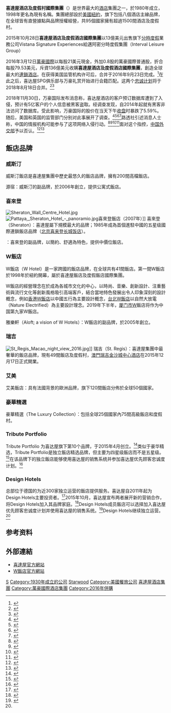 {{Infobox company
| name              =  喜達屋酒店及度假酒店國際集團
| logo              =  [[File:Starwood_Hotels_and_Resorts_logo.svg|250px]]
| type              =  [[子公司|子公司]] 
| fate             = 被[[万豪国际|万豪国际]]收购
| defunct          = {{end date and age|2016|09|23}}
| traded_as         = 
| founder           =  
| key_people        =  
| industry          =  [[款待|款待]]、[[旅遊|旅遊]]
| products          =  [[酒店|酒店]]、[[度假村|度假村]]
| brand = St. Regis<br> The Luxury Collection<br> W Hotels<br> Sheraton<br> Westin<br> Le Meridien<BR> Tribute Portfolio<br>Design<br> Four Points<br> Aloft<br> Element
| revenue = {{unbulleted list|{{nowrap|{{decrease}} US$6.115 billion (2013) <ref name='xbrlus_1'>{{cite web |url=http://www.sec.gov/Archives/edgar/data/316206/000119312514065122/0001193125-14-065122-index.htm |title=STARWOOD HOTEL & RESORTS WORLDWIDE, INC 2013 Annual Report Form (10-K) |publisher=United States Securities and Exchange Commission |format=XBRL |date=February 24, 2014 |accessdate=2017-07-02 |archive-date=2021-01-04 |archive-url=https://web.archive.org/web/20210104215556/https://www.sec.gov/Archives/edgar/data/316206/000119312514065122/0001193125-14-065122-index.htm |dead-url=no }}</ref>}}|{{nowrap|{{increase}} US$6.321 billion (2012) <ref name='xbrlus_1'/>}}}}
| parent = [[萬豪國際集團|萬豪國際集團]]
| operating_income = {{unbulleted list|{{nowrap|{{increase}} US$925 million (2013) <ref name='xbrlus_1'/>}}|{{nowrap|{{increase}} US$912 million (2012) <ref name='xbrlus_1'/>}}}}
| net_income = {{unbulleted list|{{nowrap|{{increase}} US$635 million (2013) <ref name='xbrlus_1'/>}}|{{nowrap|{{increase}} US$562 million (2012) <ref name='xbrlus_1'/>}}}}
| assets = {{unbulleted list|{{nowrap|{{decrease}} US$8.762 billion (2013) <ref name='xbrlus_2'>{{cite web |url=http://www.sec.gov/Archives/edgar/data/316206/000119312514157275/0001193125-14-157275-index.htm |title=STARWOOD HOTEL & RESORTS WORLDWIDE, INC 2014 Q1 Quarterly Report Form (10-Q) |publisher=United States Securities and Exchange Commission |format=XBRL |date=April 24, 2014 |accessdate=2017-07-02 |archive-date=2020-08-20 |archive-url=https://web.archive.org/web/20200820205049/https://www.sec.gov/Archives/edgar/data/316206/000119312514157275/0001193125-14-157275-index.htm |dead-url=no }}</ref>}}|{{nowrap|{{decrease}} US$8.855 billion (2012) <ref name='xbrlus_1'/>}}}}
| equity = {{unbulleted list|{{nowrap|{{increase}} US$3.363 billion (2013) <ref name='xbrlus_2'/>}}|{{nowrap|{{increase}} US$3.142 billion (2012) <ref name='xbrlus_1'/>}}}}
| num_employees     =  181,400 (2013)<ref name=10K2013>[http://www.sec.gov/Archives/edgar/data/316206/000119312514065122/d645634d10k.htm STARWOOD HOTELS & RESORTS WORLDWIDE, INC.Form 10-K] {{Wayback|url=http://www.sec.gov/Archives/edgar/data/316206/000119312514065122/d645634d10k.htm |date=20200820204950 }}, Securities and Exchange Commission, February 24, 2014</ref>
| footnotes         =  <ref name=IncomeStatement>[[wikinvest:stock/Starwood_Hotels_&_Resorts_(HOT)/Data/Income_Statement|Starwood Hotels & Resorts (HOT) annual SEC income statement filing.]] ''Wikinvest''. Retrieved 7 February 2011.</ref><ref name=BalanceSheet>[[wikinvest:stock/Starwood_Hotels_&_Resorts_(HOT)/Data/Balance_Sheet|Starwood Hotels & Resorts (HOT) annual SEC balance sheet filing]]. [[Wikinvest|Wikinvest]]. Retrieved 7 February 2011.</ref>
| homepage          =  {{URL|www.starwoodhotels.com}}
| caption           =  
| foundation        =  1969年為[[不動產投資信託|REIT]]<br />1980年為公司<ref>{{cite web |url=http://phx.corporate-ir.net/phoenix.zhtml?c=78669&p=irol-SECText&TEXT=aHR0cDovL2NjYm4uMTBrd2l6YXJkLmNvbS94bWwvZmlsaW5nLnhtbD9yZXBvPXRlbmsmaXBhZ2U9NTI2NTQ3MSZhdHRhY2g9T04%3d |title=Form 10-Q |accessdate=2007-11-12 |page=7 }}{{dead link|date=2017年12月 |bot=InternetArchiveBot |fix-attempted=yes }}</ref>
| location          =   {{USA}}[[康乃狄克州|康乃狄克州]][[斯坦福_(康乃狄克州)|坦福]]}}  
'''喜達屋酒店及度假村國際集團'''（{{lang-en|'''Starwood Hotels & Resorts Worldwide, Inc.'''}}）是世界最大的[[酒店|酒店]]集團之一，於1980年成立，1998年更名為現有名稱。集團總部設於[[美國|美國]][[紐約|紐約]]，旗下包括八個酒店主線品牌，在全球皆有直營據點與品牌授權經營，共95個國家擁有超過1500間酒店及度假村。

2015年10月28日'''喜達屋酒店及度假酒店國際集團'''以13億美元出售旗下[[分時度假|分時度假]]業務公司Vistana Signature Experiences給邁阿密分時度假集團（Interval Leisure Group）

2016年3月12日[[萬豪國際|萬豪國際]]以每股21美元現金，外加0.8股的萬豪國際普通股，折合每股79.53美元，斥資136億美元收購'''喜達屋酒店及度假酒店國際集團'''，創造全球最大的[[連鎖酒店|連鎖酒店]]。在获得美国监管机构许可后，合并于2016年9月23日完成。<ref>{{cite news|url=https://www.usatoday.com/story/travel/roadwarriorvoices/2016/09/23/marriott-starwood-merger-complete-and-loyal-customers-get-reciprocal-benefits/90885318/|last=Trejos|first=Nancy|title=Marriott, Starwood merger is complete, loyalty programs will reciprocate|work=USA Today|date=September 23, 2016|accessdate=September 24, 2016|archive-date=2020-08-04|archive-url=https://web.archive.org/web/20200804134302/https://www.usatoday.com/story/travel/roadwarriorvoices/2016/09/23/marriott-starwood-merger-complete-and-loyal-customers-get-reciprocal-benefits/90885318/|dead-url=no}}</ref>在此之后，喜达屋SPG俱乐部与万豪礼赏开始进行会籍匹配。这两个[[忠诚计划|忠诚计划]]将于2018年8月18日合并。<ref>{{cite web|url=https://www.usatoday.com/story/travel/roadwarriorvoices/2016/09/23/marriott-starwood-merger-complete-and-loyal-customers-get-reciprocal-benefits/90885318/|title=Marriott, Starwood merger is complete, loyalty programs will reciprocate|website=USA Today|accessdate=24 September 2016|archive-date=2020-08-04|archive-url=https://web.archive.org/web/20200804134302/https://www.usatoday.com/story/travel/roadwarriorvoices/2016/09/23/marriott-starwood-merger-complete-and-loyal-customers-get-reciprocal-benefits/90885318/|dead-url=no}}</ref><ref>{{Cite news|url=https://www.bloomberg.com/news/features/2018-08-01/the-marriott-starwood-merger-puts-a-points-program-to-the-test|title=Points-Obsessed Travelers Are Terrified of Losing Perks|work=Bloomberg.com|access-date=2018-08-03|archive-url=https://web.archive.org/web/20180803083808/https://www.bloomberg.com/news/features/2018-08-01/the-marriott-starwood-merger-puts-a-points-program-to-the-test|archive-date=2018-08-03|dead-url=no}}</ref>

2018年11月30日，万豪国际发布消息称，喜达屋酒店的客户预订数据库遭到了入侵，预计有5亿客户的个人信息被黑客盗取。经调查发现，自2014年起就有黑客非法访问了数据库。受此影响，万豪国际的股价在当天下午[[收盘|收盘]]时暴跌了5.59%。随后，美国和英国的监管部门分别对此事展开了调查。<ref>{{cite web |title=万豪酒店多达5亿客人详细信息或遭泄露 |url=https://www.jiemian.com/article/2668269.html |website=界面新闻 |accessdate=2019-01-08 |date=2018-11-30 |archive-date=2021-01-04 |archive-url=https://web.archive.org/web/20210104232926/https://www.jiemian.com/article/2668269.html |dead-url=no }}</ref><ref>{{cite web |title=万豪旗下喜达屋预定系统被黑 5亿客人信息或泄露 |url=http://news.haiwainet.cn/n/2018/1130/c3541093-31449725.html |website=人民日报海外网 |accessdate=2019-01-08 |date=2018-11-30 |archive-date=2020-08-20 |archive-url=https://web.archive.org/web/20200820210827/http://news.haiwainet.cn/n/2018/1130/c3541093-31449725.html |dead-url=no }}</ref><ref>{{cite web |title=旗下喜达屋酒店数据库遭入侵 万豪股价暴跌5.59% |url=http://world.people.com.cn/n1/2018/1202/c1002-30436631.html |website=人民网国际频道 |accessdate=2019-01-08 |date=2018-12-02 |archive-date=2020-08-20 |archive-url=https://web.archive.org/web/20200820204741/http://world.people.com.cn/n1/2018/1202/c1002-30436631.html |dead-url=no }}</ref><ref>{{cite web |title=万豪国际证实数据库遭黑客攻击 下调受影响客户数量 |url=https://www.chinanews.com/gj/2019/01-07/8721629.shtml |website=中国新闻网 |accessdate=2019-01-08 |date=2019-01-07 |archive-date=2021-01-05 |archive-url=https://web.archive.org/web/20210105030802/https://www.chinanews.com/gj/2019/01-07/8721629.shtml |dead-url=no }}</ref>路透社引述消息人士称，中国的情报机构可能参与了这项网络入侵行动。<ref>{{cite web |author1=Christopher Bing |title=Exclusive: Clues in Marriott hack implicate China |url=https://www.reuters.com/article/us-marriott-intnl-cyber-china-exclusive/exclusive-clues-in-marriott-hack-implicate-china-sources-idUSKBN1O504D |website=Reuters |accessdate=2019-01-08 |language=en |date=2018-12-06 |archive-date=2020-12-11 |archive-url=https://web.archive.org/web/20201211010004/https://www.reuters.com/article/us-marriott-intnl-cyber-china-exclusive/exclusive-clues-in-marriott-hack-implicate-china-sources-idUSKBN1O504D |dead-url=no }}</ref><ref>{{cite web |author1=李月霞 |title=消息：万豪国际网络入侵案 中国疑为主嫌 |url=https://www.zaobao.com/realtime/world/story20181206-913668 |website=联合早报 |accessdate=2019-01-08 |date=2018-12-06}}</ref><ref>{{cite web |author1=Zoey Chong |title=Chinese hackers behind Marriott data breach? |url=https://www.cbsnews.com/news/marriott-data-breach-linked-to-china-hackers-reuters-reports/ |website=CBS News |accessdate=2019-01-08 |language=en |date=2019-12-06 |archive-date=2020-11-08 |archive-url=https://web.archive.org/web/20201108105130/https://www.cbsnews.com/news/marriott-data-breach-linked-to-china-hackers-reuters-reports/ |dead-url=no }}</ref><ref>{{cite web |title=路透：入侵万豪集团网络背后黑手可能是北京 |url=https://www.voachinese.com/a/reuters-exclusive-marriott-hack-implicates-china-20181205/4688994.html |website=美国之音 |accessdate=2019-01-08 |date=2018-12-06 |archive-date=2021-01-04 |archive-url=https://web.archive.org/web/20210104231329/https://www.voachinese.com/a/reuters-exclusive-marriott-hack-implicates-china-20181205/4688994.html |dead-url=no }}</ref>面对这个指控，[[中华人民共和国外交部|中国外交部]]予以否认。<ref>{{cite web |title=2018年12月6日外交部发言人耿爽主持例行记者会 |url=https://www.fmprc.gov.cn/web/fyrbt_673021/t1619568.shtml |website=中华人民共和国外交部官方网站 |accessdate=2019-01-08 |date=2018-12-06 |archive-date=2020-08-20 |archive-url=https://web.archive.org/web/20200820202039/https://www.fmprc.gov.cn/web/fyrbt_673021/t1619568.shtml |dead-url=no }}</ref><ref>{{cite web |title=万豪酒店黑客入侵事件扯上中国 外交部回应 |url=http://news.dwnews.com/china/news/2018-12-06/60103599.html |website=多维新闻网 |accessdate=2019-01-08 |date=2018-12-06 |archive-date=2019-12-02 |archive-url=https://web.archive.org/web/20191202155017/http://news.dwnews.com/china/news/2018-12-06/60103599.html |dead-url=no }}</ref>

==飯店品牌==
===威斯汀===
{{Main|威斯汀飯店|源宿}}
威斯汀飯店是喜達屋集團中歷史最悠久的飯店品牌，擁有200間高檔飯店。

源宿：威斯汀的副品牌，於2006年創立，提供公寓式飯店。

===喜來登===
{{Main|喜來登|福朋}}
[[File:Sheraton_Wall_Centre_Hotel.jpg|thumb]]
[[File:Pattaya,_Sheraton_Hotel_-_panoramio.jpg|thumb]]喜來登飯店（2007年）]]
喜來登（Sheraton）：喜達屋屬下規模最大的品牌；1985年成為首個進駐中國的五星级國際連鎖飯店品牌（[[北京喜来登长城饭店|北京喜来登长城饭店]]）。

{{link-en|福朋酒店|Four Points by Sheraton}}：喜來登的副品牌，以簡約、舒適為特色，提供中價位飯店。

===W飯店===
{{Main|W飯店|雅乐轩}}

W飯店（W Hotel）是一家跨國的飯店品牌，在全球共有41間飯店。第一間W飯店於1998年於紐約開幕，屬於喜達屋飯店及度假飯店國際集團。

W飯店的經營理念在於成為各城市文化的中心，以時尚、音樂、創新設計、注重藝術與流行文化等創新風格吸引高端客戶，結合當地特色發展出令人印象深刻的設計概念，例如[[香港W飯店|香港W飯店]]以中國五行為主要設計概念，[[台北W飯店|台北W飯店]]以自然大放電（Nature Electrified）為主要設計理念。2019年下半年，[[厦门市|厦门市]]W飯店将作为中国第九家W飯店。

雅樂軒（Aloft; a vision of W Hotels）：W飯店的副品牌，於2005年創立。

===瑞吉===
{{main|瑞吉酒店及度假村}}
[[File:St_Regis_Macao_night_view_2016.jpg|thumb]]]]
瑞吉（St. Regis）：喜達屋集團中最奢華的飯店品牌，現有49間飯店及度假村，[[澳門瑞吉金沙城中心酒店|澳門瑞吉金沙城中心酒店]]在2015年12月17日正式開業。

===艾美===
{{Main|艾美酒店}}
艾美飯店：具有法國背景的歐洲品牌，旗下120間飯店分佈於全球50個國家。

===豪華精選===
豪華精選（The Luxury Collection）：包括全球25個國家內75間高級飯店和度假村。

===Tribute Portfolio===
Tribute Portfolio 为喜达屋旗下第10个品牌，于2015年4月创立。<ref name="tributepress">{{cite press release | url=http://www.businesswire.com/multimedia/home/20150416005834/en/ | title=Starwood Hotels Introduces Tribute Portfolio | publisher=Starwood Hotels & Resorts Worldwide | date=April 16, 2015 | accessdate=April 17, 2015 | archive-date=2020-10-28 | archive-url=https://web.archive.org/web/20201028204837/https://www.businesswire.com/multimedia/home/20150416005834/en/ | dead-url=no }}</ref>类似于豪华精选，Tribute Portfolio是独立飯店精选品牌，但主要为四星级飯店而不是五星级。<ref name="tributeforbes">{{cite news | url=http://www.forbes.com/sites/douggollan/2015/04/16/why-starwood-launched-tribute-portfolio/ | title=Why Starwood Launched Tribute Portfolio | work=[[Forbes|Forbes]] | date=April 16, 2015 | accessdate=April 17, 2015 | archive-date=2020-08-08 | archive-url=https://web.archive.org/web/20200808032158/https://www.forbes.com/sites/douggollan/2015/04/16/why-starwood-launched-tribute-portfolio/ | dead-url=no }}</ref>在该品牌下的独立飯店能够使用喜达屋的销售系统并参加喜达屋优先顾客忠诚度计划。<ref name="tribute">{{cite news | url=http://www.usatoday.com/story/travel/hotels/2015/04/16/starwood-new-brand-tribute-portfolio-loews-regency/25845491/ | title=Starwood unveils a new 10th brand; Loews adds a third | work=[[USA_TODAY|USA TODAY]] | date=April 16, 2015 | accessdate=April 17, 2015 | archive-date=2021-01-05 | archive-url=https://web.archive.org/web/20210105020025/https://www.usatoday.com/story/travel/hotels/2015/04/16/starwood-new-brand-tribute-portfolio-loews-regency/25845491/ | dead-url=no }}</ref>

===Design Hotels===
总部位于德国的{{link-en|Design Hotels|Design Hotels}}为近300家独立运营的飯店提供服务。喜达屋自2011年起为Design Hotels主要投资者。<ref name="designhotelspress">{{cite press release | url=http://www.businesswire.com/news/home/20151201005220/en/Access-Destinations-Starwood-Hotels-Resorts-Expands-Partnership | title=More Access, More Destinations: Starwood Hotels & Resorts Expands Partnership with Design Hotels | publisher=Starwood | date=December 1, 2015 | accessdate=February 1, 2016 | archive-date=2021-01-07 | archive-url=https://web.archive.org/web/20210107041708/https://www.businesswire.com/news/home/20151201005220/en/Access-Destinations-Starwood-Hotels-Resorts-Expands-Partnership | dead-url=no }}</ref>2015年10月，喜达屋宣布两者展开新的营销合作，将Design Hotels加入其品牌家庭。<ref name="designhotelstw">{{cite news | url=http://www.travelweekly.com/Travel-News/Hotel-News/New-Starwood-brand-to-be-partnership-with-Design-Hotels | title=New Starwood brand to be partnership with Design Hotels | work=[[Travel_Weekly|Travel Weekly]] | date=October 30, 2015 | accessdate=February 1, 2016 | archive-date=2020-08-08 | archive-url=https://web.archive.org/web/20200808122430/https://www.travelweekly.com/Travel-News/Hotel-News/New-Starwood-brand-to-be-partnership-with-Design-Hotels | dead-url=no }}</ref>Design Hotels成员飯店可以选择加入喜达屋优先顾客忠诚度计划并使用喜达屋的销售系统。<ref name="designhotelsnyt">{{cite news | url=http://www.nytimes.com/2015/12/23/travel/hotel-and-tour-news-a-lodge-in-kenya-evokes-out-of-africa.html?_r=0 | title=Hotel and Tour News: A Lodge in Kenya Evokes ‘Out of Africa’ | work=[[The_New_York_Times|The New York Times]] | date=December 23, 2015 | accessdate=February 1, 2016 | archive-date=2021-07-16 | archive-url=https://web.archive.org/web/20210716021031/https://www.nytimes.com/2015/12/23/travel/hotel-and-tour-news-a-lodge-in-kenya-evokes-out-of-africa.html?_r=0 | dead-url=no }}</ref>Design Hotels继续独立运营。<ref name="designhotelspress" />

==参考资料==
{{Reflist|25em}}

==外部連結==
{{commonscat|Starwood hotels}}
*[http://www.starwoodhotels.com/ 喜達屋官方網站]{{Wayback|url=http://www.starwoodhotels.com/ |date=20180221140924 }}
*[http://www.starwoodhotels.com/whotels W飯店官方網站]{{Wayback|url=http://www.starwoodhotels.com/whotels |date=20081007004555 }}

{{万豪国际集团}}
{{连锁酒店}}

[[Category:纽约证券交易所上市公司|S]]
[[Category:1930年成立的公司|Category:1930年成立的公司]]
[[Category:总部在康涅狄格州的跨国公司|Starwood]]
[[Category:美國餐旅公司|Category:美國餐旅公司]]
[[Category:喜達屋酒店集團|]]
[[Category:萬豪國際酒店集團|Category:萬豪國際酒店集團]]
[[Category:2016年併購|Category:2016年併購]]